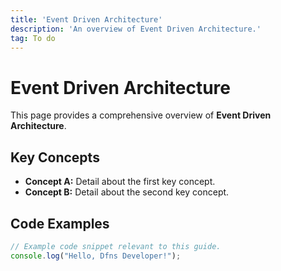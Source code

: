 ```yaml
---
title: 'Event Driven Architecture'
description: 'An overview of Event Driven Architecture.'
tag: To do
---
```


# Event Driven Architecture

This page provides a comprehensive overview of **Event Driven Architecture**.

## Key Concepts

* **Concept A:** Detail about the first key concept.
* **Concept B:** Detail about the second key concept.

## Code Examples

```typescript
// Example code snippet relevant to this guide.
console.log("Hello, Dfns Developer!");
```
